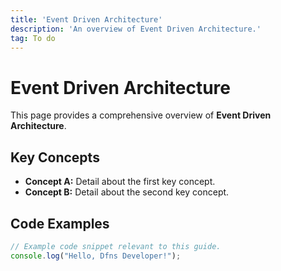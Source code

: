 ```yaml
---
title: 'Event Driven Architecture'
description: 'An overview of Event Driven Architecture.'
tag: To do
---
```


# Event Driven Architecture

This page provides a comprehensive overview of **Event Driven Architecture**.

## Key Concepts

* **Concept A:** Detail about the first key concept.
* **Concept B:** Detail about the second key concept.

## Code Examples

```typescript
// Example code snippet relevant to this guide.
console.log("Hello, Dfns Developer!");
```
